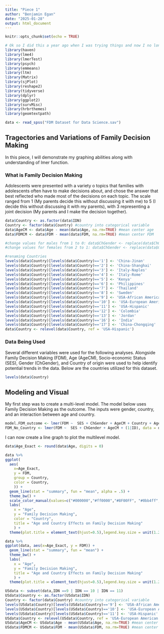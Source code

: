 ```yaml
---
title: "Piece 1"
author: "Benjamin Egan"
date: "2025-01-28"
output: html_document
---
```


```r
knitr::opts_chunk$set(echo = TRUE)

# Ok so I did this a year ago when I was trying things and now I no longer remember which packages I need. So I left them all in. I hate it too...
library(haven)
library(lme4)
library(lmerTest)
library(psych)
library(emmeans)
library(ltm)
library(Matrix)
library(sjPlot)
library(reshape2)
library(tidyverse)
library(dplyr)
library(ggplot2)
library(survMisc)
library(hrbrthemes)
library(geomtextpath)

data <- read_spss("FDM Dataset for Data Science.sav")

```



## Tragectories and Variations of Family Decision Making

In this piece, I will demonstrate my graphing abilities along with understanding of lmer function.

### What is Family Decision Making

Adolescents were presented with a variety o topics that families with adolescents often have to make decisions about, and chose the answer that best reflected who made most of the decisions on each topic. The scale ranged from 1 (My parents decide this without discussing it with me) to 5 (I decide this without discussing it with my parents), with 3 representing a joint decision (My parents and I make the decision together).


```r

data$Country <- as.factor(data$IDN)
Country <- factor(data$Country) #country into categorical variable
data$AgeCM <- data$Age - mean(data$Age, na.rm=TRUE) #mean center age
data$FDMCM <- data$FDM - mean(data$FDM, na.rm=TRUE) #mean center FDM

#change values for males from 1 to 0: data$ChGender <- replace(data$ChGender, data$ChGender < 2, 0) 
#change values for females from 2 to 1: data$ChGender <- replace(data$ChGender, data$ChGender > 0, 1) 

```

```r

#renaming Countries
levels(data$Country)[levels(data$Country)=='1'] <- 'China-Jinan'
levels(data$Country)[levels(data$Country)=='2'] <- 'China-Shanghai'
levels(data$Country)[levels(data$Country)=='3'] <- 'Italy-Naples'
levels(data$Country)[levels(data$Country)=='4'] <- 'Italy-Rome'
levels(data$Country)[levels(data$Country)=='5'] <- 'Kenya'
levels(data$Country)[levels(data$Country)=='6'] <- 'Philippines'
levels(data$Country)[levels(data$Country)=='7'] <- 'Thailand'
levels(data$Country)[levels(data$Country)=='8'] <- 'Sweden'
levels(data$Country)[levels(data$Country)=='9'] <- 'USA-African American'
levels(data$Country)[levels(data$Country)=='10'] <- 'USA-European American'
levels(data$Country)[levels(data$Country)=='11'] <- 'USA-Hispanic'
levels(data$Country)[levels(data$Country)=='12'] <- 'Colombia'
levels(data$Country)[levels(data$Country)=='13'] <- 'Jordan'
levels(data$Country)[levels(data$Country)=='16'] <- 'India'
levels(data$Country)[levels(data$Country)=='17'] <- 'China-Chongqing'
data$Country <- relevel(data$Country, ref = 'USA-Hispanic')

```
### Data Being Used 

Several different variables were used for the following analyses. Alongside Family Decision Making (FDM), Age (AgeCM), Socio-economic Status (SES), Gender (ChGender), and Country of origin were used to help identify potential trends in the data. Below are the countries utilized for this dataset.

```r
levels(data$Country)

```

## Modeling and Visual

My first step was to create a multi-level model. The model below uses Family Decision Making as the outcome. The inputs were gender, country, and an interaction between age and country.

```r
model.FDM_outcome <- lmer(FDM ~  SES + ChGender + AgeCM + Country + AgeCM*Country + (1|ID), data = data)
FDM_No_Country <- lmer(FDM ~  SES + ChGender + AgeCM + (1|ID), data = data)
```


I can now create a line graph to plot the multilevel model.

```r
data$Age_Exact <- round(data$Age, digits = 0)

data %>%
ggplot(
  aes(
    x=Age_Exact, 
    y = FDM, 
    group = Country, 
    color = Country,
    )) + 
  geom_line(stat = "summary", fun = "mean", alpha = .5) +
  theme_bw() +
  scale_color_manual(values=c("#000000","#ff0000","#8F00FF", "#0bb4ff", "#50e991", "#e6d800", "#fb19f5", "#ffa300", "#dc0ab4", "#0000fB", "#b3d4ff", "#00bfa0", "#00ffff")) +
  labs(
    x = "Age", 
    y = "Family Decision Making", 
    color = "Country",
    title = "Age and Country Effects on Family Decision Making"
    ) +
  theme(plot.title = element_text(hjust=0.5),legend.key.size = unit(1.2, 'cm'))

```

```r

data %>%
ggplot(data, aes(x=Age_Exact, y = FDM)) + 
  geom_line(stat = "summary", fun = "mean") +
  theme_bw() +
  labs(
    x = "Age", 
    y = "Family Decision Making", 
    title = "Age and Country Effects on Family Decision Making"
    ) +
  theme(plot.title = element_text(hjust=0.5),legend.key.size = unit(1.2, 'cm'))

```



```r

USdata <- subset(data,IDN ==9 | IDN == 10 | IDN == 11)
USdata$Country <- as.factor(USdata$IDN)
Country <- factor(data$Country) #country into categorical variable
levels(USdata$Country)[levels(USdata$Country)=='9'] <- 'USA-African American'
levels(USdata$Country)[levels(USdata$Country)=='10'] <- 'USA-European American'
levels(USdata$Country)[levels(USdata$Country)=='11'] <- 'USA-Hispanic'
USdata$Country <- relevel(USdata$Country, ref = 'USA-European American')
USdata$AgeCM <- USdata$Age - mean(USdata$Age, na.rm=TRUE) #mean center age
USdata$FDMCM <- USdata$FDM - mean(USdata$FDM, na.rm=TRUE) #mean center age

```


